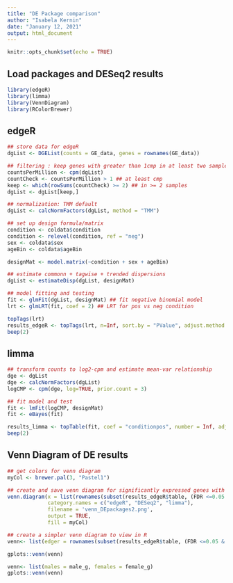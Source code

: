 ```yaml
---
title: "DE Package comparison"
author: "Isabela Kernin"
date: "January 12, 2021"
output: html_document
---
```


```r
knitr::opts_chunk$set(echo = TRUE)
```

## Load packages and DESeq2 results

```r
library(edgeR)
library(limma)
library(VennDiagram)
library(RColorBrewer)
```

## edgeR

```r
## store data for edgeR
dgList <- DGEList(counts = GE_data, genes = rownames(GE_data))

## filtering : keep genes with greater than 1cmp in at least two samples
countsPerMillion <- cpm(dgList)
countCheck <- countsPerMillion > 1 ## at least cmp
keep <- which(rowSums(countCheck) >= 2) ## in >= 2 samples
dgList <- dgList[keep,]

## normalization: TMM default
dgList <- calcNormFactors(dgList, method = "TMM")

## set up design formula/matrix
condition <- coldata$condition
condition <- relevel(condition, ref = "neg")
sex <- coldata$sex
ageBin <- coldata$ageBin

designMat <- model.matrix(~condition + sex + ageBin)

## estimate commonn + tagwise + trended dispersions
dgList <- estimateDisp(dgList, designMat) 

## model fitting and testing
fit <- glmFit(dgList, designMat) ## fit negative binomial model
lrt <- glmLRT(fit, coef = 2) ## LRT for pos vs neg condition

topTags(lrt)
results_edgeR <- topTags(lrt, n=Inf, sort.by = "PValue", adjust.method = "BH")
beep(2)
```


## limma

```r
## transform counts to log2-cpm and estimate mean-var relationship
dge <- dgList
dge <- calcNormFactors(dgList)
logCMP <- cpm(dge, log=TRUE, prior.count = 3)

## fit model and test
fit <- lmFit(logCMP, designMat)
fit <- eBayes(fit)

results_limma <- topTable(fit, coef = "conditionpos", number = Inf, adjust.method = "BH", sort.by = "logFC")
beep(2)
```


## Venn Diagram of DE results

```r
## get colors for venn diagram
myCol <- brewer.pal(3, "Pastel1")

## create and save venn diagram for significantly expressed genes with padj <= 0.05 and  abs(LFC) > 0.58
venn.diagram(x = list(rownames(subset(results_edgeR$table, (FDR <=0.05 & abs(logFC) > 0.58))), rownames(subset(res_covid2, (padj <=0.05 & abs(log2FoldChange) > 0.58))), rownames(subset(results_limma, (adj.P.Val <=0.05 & abs(logFC) > 0.58)))), 
             category.names = c("edgeR", "DESeq2", "limma"),
             filename = 'venn_DEpackages2.png',
             output = TRUE,
             fill = myCol)

## create a simpler venn diagram to view in R
venn<- list(edger = rownames(subset(results_edgeR$table, (FDR <=0.05 & abs(logFC) > 0.58))), deseq2 = rownames(subset(res_covid2, (padj <=0.05 & abs(log2FoldChange) > 0.58))), limma = rownames(subset(results_limma, (adj.P.Val <=0.05 & abs(logFC) > 0.58))))

gplots::venn(venn)
```

```r
venn<- list(males = male_g, females = female_g)
gplots::venn(venn)
```



